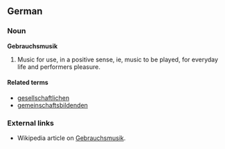 ==German==

===Noun===
'''Gebrauchsmusik'''

# Music for use, in a positive sense, ie, music to be played, for everyday life and performers pleasure.

====Related terms====
*[[gesellschaftlichen]]
*[[gemeinschaftsbildenden]]

===External links===
* Wikipedia article on [[w:Gebrauchsmusik|Gebrauchsmusik]].